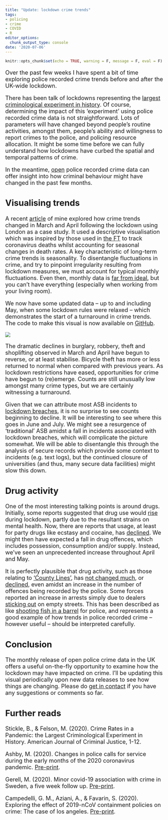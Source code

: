 ```yaml
---
title: "Update: lockdown crime trends"
tags:
- policing
- crime
- COVID
- R
editor_options: 
  chunk_output_type: console
date: '2020-07-06'
---
```


```r
knitr::opts_chunk$set(echo = TRUE, warning = F, message = F, eval = F)
```

<font size=4.9>

Over the past few weeks I have spent a bit of time exploring police recorded crime trends before and after the UK-wide lockdown.

There has been talk of lockdowns representing the [largest criminological experiment in history](https://link.springer.com/article/10.1007/s12103-020-09546-0). Of course, determining the impact of this 'experiment' using police recorded crime data is not straightforward. Lots of parameters will have changed beyond people's routine activities, amongst them, people's ability and willingness to report crimes to the police, and policing resource allocation. It might be some time before we can fully understand how lockdowns have curbed the spatial and temporal patterns of crime.

In the meantime, [open](https://data.police.uk/) police recorded crime data can offer insight into how criminal behaviour might have changed in the past few months. 

## Visualising trends

A recent [article](https://theconversation.com/lockdown-crime-trends-why-antisocial-behaviour-is-up-140479) of mine explored how crime trends changed in March and April following the lockdown using London as a case study. It used a descriptive visualisation which was inspired by those used in [the FT](https://www.ft.com/content/a26fbf7e-48f8-11ea-aeb3-955839e06441) to track coronavirus deaths whilst accounting for seasonal changes in death rates. A key characteristic of long-term crime trends is seasonality. To disentangle fluctuations in crime, and try to pinpoint irregularity resulting from lockdown measures, we must account for typical monthly fluctuations. Even then, monthly data is [far from ideal](https://the-sra.org.uk/SRA/Blog/whyyoucantidentifychangesincrimebycomparingthismonthtolastmonth.aspx), but you can't have everything (especially when working from your living room).

We now have some updated data -- up to and including May, when some lockdown rules were relaxed -- which demonstrates the start of a turnaround in crime trends. The code to make this visual is now available on [GitHub](https://github.com/langtonhugh/crime_covid_visual).

![](/img/full_met.png)

The dramatic declines in burglary, robbery, theft and shoplifting observed in March and April have begun to reverse, or at least stabilise. Bicycle theft has more or less returned to normal when compared with previous years. As lockdown restrictions have eased, opportunities for crime have begun to (re)emerge. Counts are still unusually low amongst many crime types, but we are certainly witnessing a turnaround.

Given that we can attribute most ASB incidents to [lockdown breaches](https://www.bbc.co.uk/news/uk-52298016), it is no surprise to see counts beginning to decline. It will be interesting to see where this goes in June and July. We might see a resurgence of 'traditional' ASB amidst a fall in incidents associated with lockdown breaches, which will complicate the picture somewhat. We will be able to disentangle this through the analysis of secure records which provide some context to incidents (e.g. text logs), but the continued closure of universities (and thus, many secure data facilities) might slow this down.

## Drug activity

One of the most interesting talking points is around drugs. Initially, some reports suggested that drug use would [rise](https://www.theguardian.com/society/2020/may/03/coronavirus-crisis-could-increase-users-drug-habits-report) during lockdown, partly due to the resultant strains on mental health. Now, there are reports that usage, at least for party drugs like ecstasy and cocaine, has [declined](https://www.theguardian.com/society/2020/jun/29/fall-in-use-of-party-drugs-as-more-britons-turn-to-alcohol-in-lockdown). We might then have expected a fall in drug offences, which includes possession, consumption and/or supply. Instead, we've seen an unprecedented increase throughout April and May.

It is perfectly plausible that drug activity, such as those relating to ['County Lines'](https://www.nationalcrimeagency.gov.uk/what-we-do/crime-threats/drug-trafficking/county-lines), has [not changed much](https://www.theguardian.com/uk-news/2020/apr/13/gangs-still-forcing-children-into-county-lines-drug-trafficking-police-covid-19-lockdown), or [declined](https://shoc.rusi.org/informer/part-2-how-covid-19-affecting-county-lines), even amidst an increase in the number of offences being recorded by the police. Some forces reported an increase in arrests simply due to dealers [sticking out](https://www.bbc.co.uk/news/uk-england-sussex-52344249) on empty streets. This has been described as like [shooting fish in a barrel](https://twitter.com/gmhales/status/1249962083631980549) for police, and represents a good example of how trends in police recorded crime -- however useful -- should be interpreted carefully.

## Conclusion

The monthly release of open police crime data in the UK offers a useful on-the-fly opportunity to examine how the lockdown may have impacted on crime. I'll be updating this visual periodically upon new data releases to see how things are changing. Please do [get in contact](https://www.samlangton.info/#contact) if you have any suggestions or comments so far.

## Further reads

Stickle, B., & Felson, M. (2020). Crime Rates in a Pandemic: the Largest Criminological Experiment in History. American Journal of Criminal Justice, 1-12.

Ashby, M. (2020). Changes in police calls for service during the early months of the 2020 coronavirus pandemic. [Pre-print](https://osf.io/preprints/socarxiv/h4mcu/).

Gerell, M. (2020). Minor covid-19 association with crime in Sweden, a five week follow up. [Pre-print](https://osf.io/preprints/socarxiv/w7gka/).

Campedelli, G. M., Aziani, A., & Favarin, S. (2020). Exploring the effect of 2019-nCoV containment policies on crime: The case of los angeles. [Pre-print](https://osf.io/gcpq8/).
